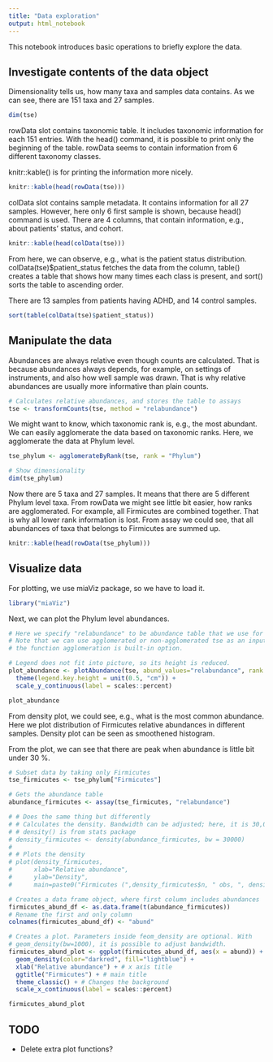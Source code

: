 ```yaml
---
title: "Data exploration"
output: html_notebook
---
```


This notebook introduces basic operations to briefly explore the data. 

## Investigate contents of the data object

Dimensionality tells us, how many taxa and samples data contains. As we can see, 
there are 151 taxa and 27 samples.

```r
dim(tse)
```

rowData slot contains taxonomic table. It includes taxonomic information
for each 151 entries. With the head() command, it is possible to print only 
the beginning of the table. rowData seems to contain information from 6 different 
taxonomy classes.

knitr::kable() is for printing the information more nicely.

```r
knitr::kable(head(rowData(tse)))
```

colData slot contains sample metadata. It contains information for all 27 samples.
However, here only 6 first sample is shown, because head() command is used. There
are 4 columns, that contain information, e.g., about patients' status, and cohort.

```r
knitr::kable(head(colData(tse)))
```

From here, we can observe, e.g., what is the patient status distribution.
colData(tse)$patient_status fetches the data from the column, table() creates a table
that shows how many times each class is present, and sort() sorts the table to 
ascending order.

There are 13 samples from patients having ADHD, and 14 control samples.

```r
sort(table(colData(tse)$patient_status))
```

## Manipulate the data

Abundances are always relative even though counts are calculated. That is because 
abundances always depends, for example, on settings of instruments, and also
how well sample was drawn. That is why relative abundances are usually more informative
than plain counts.

```r
# Calculates relative abundances, and stores the table to assays
tse <- transformCounts(tse, method = "relabundance")
```

We might want to know, which taxonomic rank is, e.g., the most abundant. We can 
easily agglomerate the data based on taxonomic ranks. Here, we agglomerate 
the data at Phylum level. 

```r
tse_phylum <- agglomerateByRank(tse, rank = "Phylum")

# Show dimensionality
dim(tse_phylum)
```

Now there are 5 taxa and 27 samples. It means that there are 5 different Phylum
level taxa. From rowData we might see little bit easier, how ranks are agglomerated. 
For example, all Firmicutes are combined together. That is why all lower rank 
information is lost. From assay we could see, that all abundances of taxa that 
belongs to Firmicutes are summed up.

```r
knitr::kable(head(rowData(tse_phylum)))
```

## Visualize data
For plotting, we use miaViz package, so we have to load it.

```r
library("miaViz")
```

Next, we can plot the Phylum level abundances. 

```r
# Here we specify "relabundance" to be abundance table that we use for plotting.
# Note that we can use agglomerated or non-agglomerated tse as an input, because
# the function agglomeration is built-in option. 

# Legend does not fit into picture, so its height is reduced.
plot_abundance <- plotAbundance(tse, abund_values="relabundance", rank = "Phylum") +
  theme(legend.key.height = unit(0.5, "cm")) +
  scale_y_continuous(label = scales::percent)

plot_abundance 
```

From density plot, we could see, e.g., what is the most common abundance.
Here we plot distribution of Firmicutes relative abundances in different samples. 
Density plot can be seen as smoothened histogram.

From the plot, we can see that there are peak when abundance is little bit under 30 %.

```r
# Subset data by taking only Firmicutes
tse_firmicutes <- tse_phylum["Firmicutes"]

# Gets the abundance table
abundance_firmicutes <- assay(tse_firmicutes, "relabundance")

# # Does the same thing but differently
# # Calculates the density. Bandwidth can be adjusted; here, it is 30,000.
# # density() is from stats package
# density_firmicutes <- density(abundance_firmicutes, bw = 30000)
# 
# # Plots the density
# plot(density_firmicutes, 
#      xlab="Relative abundance",
#      ylab="Density",
#      main=paste0("Firmicutes (",density_firmicutes$n, " obs, ", density_firmicutes$bw, " bw)"))

# Creates a data frame object, where first column includes abundances
firmicutes_abund_df <- as.data.frame(t(abundance_firmicutes))
# Rename the first and only column
colnames(firmicutes_abund_df) <- "abund"

# Creates a plot. Parameters inside feom_density are optional. With 
# geom_density(bw=1000), it is possible to adjust bandwidth.
firmicutes_abund_plot <- ggplot(firmicutes_abund_df, aes(x = abund)) + 
  geom_density(color="darkred", fill="lightblue") + 
  xlab("Relative abundance") + # x axis title
  ggtitle("Firmicutes") + # main title
  theme_classic() + # Changes the background
  scale_x_continuous(label = scales::percent)

firmicutes_abund_plot
```

## TODO
- Delete extra plot functions?
